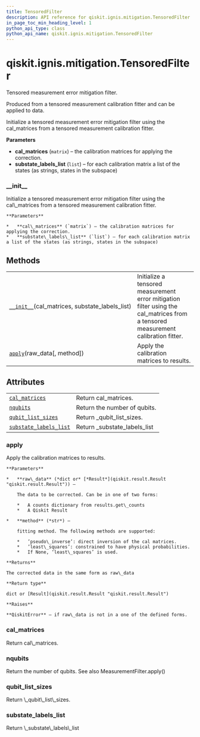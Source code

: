 ```yaml
---
title: TensoredFilter
description: API reference for qiskit.ignis.mitigation.TensoredFilter
in_page_toc_min_heading_level: 1
python_api_type: class
python_api_name: qiskit.ignis.mitigation.TensoredFilter
---
```


<span id="qiskit-ignis-mitigation-tensoredfilter" />

# qiskit.ignis.mitigation.TensoredFilter

<Class id="qiskit.ignis.mitigation.TensoredFilter" isDedicatedPage={true} github="https://github.com/qiskit-community/qiskit-ignis/tree/stable/0.5/qiskit/ignis/mitigation/measurement/filters.py" signature="TensoredFilter(cal_matrices, substate_labels_list)" modifiers="class">
  Tensored measurement error mitigation filter.

  Produced from a tensored measurement calibration fitter and can be applied to data.

  Initialize a tensored measurement error mitigation filter using the cal\_matrices from a tensored measurement calibration fitter.

  **Parameters**

  *   **cal\_matrices** (`matrix`) – the calibration matrices for applying the correction.
  *   **substate\_labels\_list** (`list`) – for each calibration matrix a list of the states (as strings, states in the subspace)

  ### \_\_init\_\_

  <Function id="qiskit.ignis.mitigation.TensoredFilter.__init__" signature="__init__(cal_matrices, substate_labels_list)">
    Initialize a tensored measurement error mitigation filter using the cal\_matrices from a tensored measurement calibration fitter.

    **Parameters**

    *   **cal\_matrices** (`matrix`) – the calibration matrices for applying the correction.
    *   **substate\_labels\_list** (`list`) – for each calibration matrix a list of the states (as strings, states in the subspace)
  </Function>

  ## Methods

  |                                                                                                                                                         |                                                                                                                                   |
  | ------------------------------------------------------------------------------------------------------------------------------------------------------- | --------------------------------------------------------------------------------------------------------------------------------- |
  | [`__init__`](#qiskit.ignis.mitigation.TensoredFilter.__init__ "qiskit.ignis.mitigation.TensoredFilter.__init__")(cal\_matrices, substate\_labels\_list) | Initialize a tensored measurement error mitigation filter using the cal\_matrices from a tensored measurement calibration fitter. |
  | [`apply`](#qiskit.ignis.mitigation.TensoredFilter.apply "qiskit.ignis.mitigation.TensoredFilter.apply")(raw\_data\[, method])                           | Apply the calibration matrices to results.                                                                                        |

  ## Attributes

  |                                                                                                                                                      |                                 |
  | ---------------------------------------------------------------------------------------------------------------------------------------------------- | ------------------------------- |
  | [`cal_matrices`](#qiskit.ignis.mitigation.TensoredFilter.cal_matrices "qiskit.ignis.mitigation.TensoredFilter.cal_matrices")                         | Return cal\_matrices.           |
  | [`nqubits`](#qiskit.ignis.mitigation.TensoredFilter.nqubits "qiskit.ignis.mitigation.TensoredFilter.nqubits")                                        | Return the number of qubits.    |
  | [`qubit_list_sizes`](#qiskit.ignis.mitigation.TensoredFilter.qubit_list_sizes "qiskit.ignis.mitigation.TensoredFilter.qubit_list_sizes")             | Return \_qubit\_list\_sizes.    |
  | [`substate_labels_list`](#qiskit.ignis.mitigation.TensoredFilter.substate_labels_list "qiskit.ignis.mitigation.TensoredFilter.substate_labels_list") | Return \_substate\_labels\_list |

  ### apply

  <Function id="qiskit.ignis.mitigation.TensoredFilter.apply" signature="apply(raw_data, method='least_squares')">
    Apply the calibration matrices to results.

    **Parameters**

    *   **raw\_data** (*dict or* [*Result*](qiskit.result.Result "qiskit.result.Result")) –

        The data to be corrected. Can be in one of two forms:

        *   A counts dictionary from results.get\_counts
        *   A Qiskit Result

    *   **method** (*str*) –

        fitting method. The following methods are supported:

        *   ’pseudo\_inverse’: direct inversion of the cal matrices.
        *   ’least\_squares’: constrained to have physical probabilities.
        *   If None, ‘least\_squares’ is used.

    **Returns**

    The corrected data in the same form as raw\_data

    **Return type**

    dict or [Result](qiskit.result.Result "qiskit.result.Result")

    **Raises**

    **QiskitError** – if raw\_data is not in a one of the defined forms.
  </Function>

  ### cal\_matrices

  <Attribute id="qiskit.ignis.mitigation.TensoredFilter.cal_matrices">
    Return cal\_matrices.
  </Attribute>

  ### nqubits

  <Attribute id="qiskit.ignis.mitigation.TensoredFilter.nqubits">
    Return the number of qubits. See also MeasurementFilter.apply()
  </Attribute>

  ### qubit\_list\_sizes

  <Attribute id="qiskit.ignis.mitigation.TensoredFilter.qubit_list_sizes">
    Return \_qubit\_list\_sizes.
  </Attribute>

  ### substate\_labels\_list

  <Attribute id="qiskit.ignis.mitigation.TensoredFilter.substate_labels_list">
    Return \_substate\_labels\_list
  </Attribute>
</Class>

